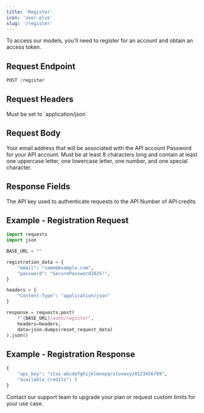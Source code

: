 ```yaml
---
title: 'Register'
icon: 'user-plus'
slug: '/register'
---
```


To access our models, you'll need to register for an account and obtain an access token.

## Request Endpoint

```python
POST /register
```

## Request Headers

<ParamField header="Content-Type" type="string" required>
  Must be set to `application/json`
</ParamField>

## Request Body

<ParamField body="email" type="string" required>
  Your email address that will be associated with the API account
</ParamField>

<ParamField body="password" type="string" required>
  Password for your API account. Must be at least 8 characters long and contain at least one uppercase letter, one lowercase letter, one number, and one special character.
</ParamField>

## Response Fields

<ResponseField name="api_key" type="string">
  The API key used to authenticate requests to the API
</ResponseField>

<ResponseField name="available_credits" type="int">
  Number of API credits
</ResponseField>

## Example - Registration Request

```python
import requests
import json

BASE_URL = ""

registration_data = {
    "email": "name@example.com",
    "password": "SecurePassword2025!",
}

headers = {
    "Content-Type": "application/json"
}

response = requests.post(
    f"{BASE_URL}/auth/register",
    headers=headers,
    data=json.dumps(reset_request_data)
).json()

```

## Example - Registration Response

```python
{
    "api_key": "stai-abcdefghijklmnopqrstuvwxyz0123456789",
    "available_credits": 5
}
```

<Note>
  Contact our support team to upgrade your plan or request custom limits for your use case.
</Note>